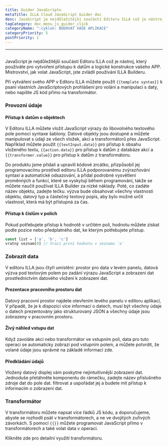 ```yaml
---
title: Guider JavaScriptu
metaTitle: ILLA Cloud JavaScript Guider doc
desc: JavaScript je nejdůležitější součástí Editoru ILLA což je nástroj, který používáte pro vytvoření přístupu k datům a logické konstrukce vašeho APP
tagCategory: doc_menu_js_guider_click
categoryName: ":cyklon: BUDOVAT VAŠE APLIKACE"
categoryPriority: 5
postPriority: 1
---
```


* * *

## <h2 hidden>JavaScript Guider</h2>

JavaScript je nejdůležitější součástí Editoru ILLA což je nástroj, který používáte pro vytvoření přístupu k datům a logické konstrukce vašeho APP. Mistrovství, jak volat JavaScript, jste zvládli používání ILLA Builderu.

Při vytváření svého APP v Editoru ILLA můžete použít `{{template syntax}}` k psaní vlastních JavaScriptových prohlášení pro volání a manipulaci s daty, nebo napište JS kód přímo na transformátor.

### Provozní údaje

#### Přístup k datům o objektech

V Editoru ILLA můžete vložit JavaScript výrazy do libovolného textového pole pomocí syntaxe šablony. Datové objekty jsou dostupné a můžete manipulovat s údaji ze všech vložek, akcí a transformátorů přes JavaScript. Například můžete použít `{{textInput.data}}` pro přístup k obsahu vloženého textu, `{{action.data}}` pro přístup k datům z databáze akcí a `{{transformer.value}}` pro přístup k datům z transformátoru.

Do produktu jsme přidali a upravili kódové zrcátko, přizpůsobil jej programovacímu prostředí editoru ILLA podporovanému zvýrazňování syntaxí a automatické odsazování, a přidal podrobné vysvětlení proměnných a funkcí, které se vyskytují během programování, takže se můžete naučit používat ILLA Builder za nízké náklady. Poté, co zadáte název objektu, zadejte tečku. výzva bude obsahovat všechny vlastnosti objektu, datový typ a částečný textový popis, aby bylo možné určit vlastnost, která má být přístupná za čas.

#### Přístup k číslům v polích

Pokud potřebujete přístup k hodnotě v určitém poli, hodnotu můžete získat podle pozice nebo předplatného dat, ke kterým potřebujete přístup.

```javascript
const list = ['a', 'b', 'c']
vratný seznam[0] // Vrací první hodnotu v seznamu 'a'
```

### Zobrazit data

V editoru ILLA jsou čtyři umístění: prostor pro data v levém panelu, datová výzva pod textovým polem po zadání výrazu JavaScript a zobrazení dat prostřednictvím datového vložení k zobrazení dat.

#### Prezentace pracovního prostoru dat

Datový pracovní prostor najdete otevřením levého panelu v editoru aplikací, V případě, že je k dispozici více informací o datech, musí být všechny údaje o datech prezentovány jako strukturovaný JSON a všechny údaje jsou zobrazeny v pracovním prostoru.

[//]: # "[图片]"

#### Živý náhled vstupu dat

Když zavoláte akci nebo transformátor ve vstupním poli, data pro tuto operaci se automaticky zobrazí pod vstupním polem, a můžete potvrdit, že volané údaje jsou správné na základě informací zde.

[//]: # "[图片]"

#### Předkládání údajů

Vložený datový displej vám poskytne nejintuitivnější zobrazení dat. Jednoduše přetáhněte komponentu do rámečku, zadejte název příslušného zdroje dat do pole dat. filtrovat a uspořádat jej a budete mít přístup k informacím o zobrazení dat.

[//]: # "[图片]"

### Transformátor

V transformátoru můžete napsat více řádků JS kódu, a doporučujeme, abyste se rozhodli psát v transformátorech, a ne ve dvojitých zuřivých závorkách. S pomocí `{{}}` můžete programovat JavaScript přímo v transformátorech a také volat data v operaci.

Klikněte zde pro detailní využití transformátoru.
